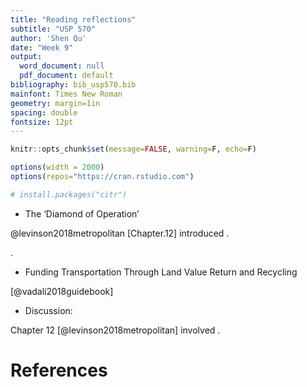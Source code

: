 ```yaml
---
title: "Reading reflections"
subtitle: "USP 570"
author: 'Shen Qu'
date: "Week 9"
output:
  word_document: null
  pdf_document: default
bibliography: bib_usp570.bib
mainfont: Times New Roman
geometry: margin=1in
spacing: double
fontsize: 12pt
---
```


```r
knitr::opts_chunk$set(message=FALSE, warning=F, echo=F)

options(width = 2000)
options(repos="https://cran.rstudio.com")

# install.packages("citr")
```


 - The 'Diamond of Operation'
 
@levinson2018metropolitan [Chapter.12] introduced .

.

 - Funding Transportation Through Land Value Return and Recycling

[@vadali2018guidebook]

 - Discussion: 

Chapter 12 [@levinson2018metropolitan] involved .




References {#references .unnumbered}
==========
